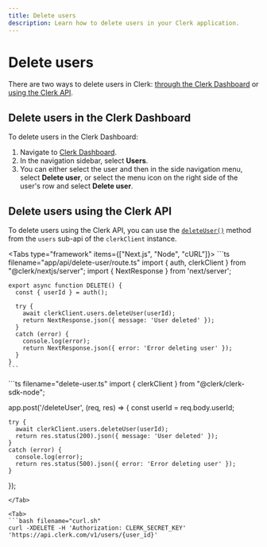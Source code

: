 ```yaml
---
title: Delete users
description: Learn how to delete users in your Clerk application.
---
```


# Delete users

There are two ways to delete users in Clerk: [through the Clerk Dashboard](#delete-users-in-the-clerk-dashboard) or [using the Clerk API](#delete-users-using-the-clerk-api).

## Delete users in the Clerk Dashboard

To delete users in the Clerk Dashboard:

1. Navigate to [Clerk Dashboard](https://dashboard.clerk.com/last-active?path=users).
2. In the navigation sidebar, select **Users**.
3. You can either select the user and then in the side navigation menu, select **Delete user**, or select the menu icon on the right side of the user's row and select **Delete user**.

## Delete users using the Clerk API

To delete users using the Clerk API, you can use the [`deleteUser()`](/docs/references/backend/user/delete-user) method from the `users` sub-api of the `clerkClient` instance.

<Tabs type="framework" items={["Next.js", "Node", "cURL"]}>
  <Tab>
    ```ts filename="app/api/delete-user/route.ts"
    import { auth, clerkClient } from "@clerk/nextjs/server";
    import { NextResponse } from 'next/server';

    export async function DELETE() {
      const { userId } = auth();

      try {
        await clerkClient.users.deleteUser(userId);
        return NextResponse.json({ message: 'User deleted' });
      }
      catch (error) {
        console.log(error);
        return NextResponse.json({ error: 'Error deleting user' });
      }
    }
    ```
  </Tab>

  <Tab>
  ```ts filename="delete-user.ts"
  import { clerkClient } from "@clerk/clerk-sdk-node";

  app.post('/deleteUser', (req, res) => {
    const userId = req.body.userId;

    try {
      await clerkClient.users.deleteUser(userId);
      return res.status(200).json({ message: 'User deleted' });
    }
    catch (error) {
      console.log(error);
      return res.status(500).json({ error: 'Error deleting user' });
    }
  });
  ```
  </Tab>

  <Tab>
  ```bash filename="curl.sh"
  curl -XDELETE -H 'Authorization: CLERK_SECRET_KEY' 'https://api.clerk.com/v1/users/{user_id}'
  ```
  </Tab>
</Tabs>
